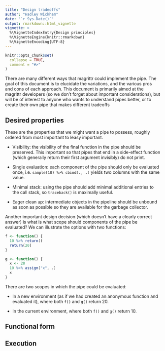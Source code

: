 ```yaml
---
title: "Design tradeoffs"
author: "Hadley Wickham"
date: "`r Sys.Date()`"
output: rmarkdown::html_vignette
vignette: >
  %\VignetteIndexEntry{Design principles}
  %\VignetteEngine{knitr::rmarkdown}
  %\VignetteEncoding{UTF-8}
---
```


```r
knitr::opts_chunk$set(
  collapse = TRUE,
  comment = "#>"
)
```

There are many different ways that magrittr could implement the pipe. The goal of this document is to elucidate the variations, and the various pros and cons of each approach. This document is primarily aimed at the magrittr developers (so we don't forget about important considerations), but will be of interest to anyone who wants to understand pipes better, or to create their own pipe that makes different tradeoffs

## Desired properties

These are the properties that we might want a pipe to possess, roughly ordered from most important to leasy important.

*   Visibility: the visibility of the final function in the pipe should be
    preserved. This important so that pipes that end in a side-effect function
    (which generally return their first argument invisibly) do not print.
    
*   Single evaluation: each component of the pipe should only be evaluated once,
    i.e. `sample(10) %>% cbind(., .)` yields two columns with the same value.

*   Minimal stack: using the pipe should add minimal additional entries to the
    call stack, so `traceback()` is maximally useful.

*   Eager clean up: intermediate objects in the pipeline should be unbound
    as soon as possible so they are available for the garbage collector.

Another important design decision (which doesn't have a clearly correct answer) is what is what scope should components of the pipe be evaluated? We can illustrate the options with two functions:

```r
f <- function() {
  10 %>% return()
  return(20)
}

g <- function() {
  x <- 20
  10 %>% assign("x", .)
  x
}
```

There are two scopes in which the pipe could be evaluated:

*   In a new environment (as if we had created an anonymous function and
    evaluated it), where both `f()` and `g()` return 20.
    
*   In the current environment, where both `f()` and `g()` return 10.

## Functional form

## Execution